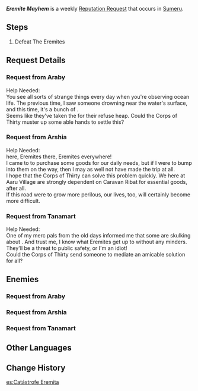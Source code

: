 {{Quest Infobox
|id             = 
|image          = <gallery>
Araby Icon.png|Araby
Tanamart Icon.png|Tanamart
Arshia Icon.png|Arshia
</gallery>
|type           = World
|group          = Request
|region         = Sumeru
|summary        = 
|startLocation  = [[Ardravi Valley]], [[Sumeru]]
|startLocation2 = [[Yazadaha Pool]], Sumeru
|startLocation3 = [[Apam Woods]], Sumeru
|characters     = Araby; Tanamart; Arshia; Traveler
|rep            = Sumeru
|mora           = 20,000
}}
'''''Eremite Mayhem''''' is a weekly [[Reputation Request]] that occurs in [[Sumeru]].

==Steps==
# Defeat The Eremites

==Request Details==
{{Quest Description|The reckless Eremites are raging...}}

===Request from Araby===
Help Needed:<br />
You see all sorts of strange things every day when you're observing ocean life. The previous time, I saw someone drowning near the water's surface, and this time, it's a bunch of {{Color|buzzword|Eremites}}.<br />
Seems like they've taken the {{Color|buzzword|Devantaka Mountain}} for their refuse heap. Could the Corps of Thirty muster up some able hands to settle this?

===Request from Arshia===
Help Needed:<br />
{{Color|buzzword|Eremites}} here, Eremites there, Eremites everywhere!<br />
I came to {{Color|buzzword|Caravan Ribat}} to purchase some goods for our daily needs, but if I were to bump into them on the way, then I may as well not have made the trip at all.<br />
I hope that the Corps of Thirty can solve this problem quickly. We here at Aaru Village are strongly dependent on Caravan Ribat for essential goods, after all.<br />
If this road were to grow more perilous, our lives, too, will certainly become more difficult.

===Request from Tanamart===
Help Needed:<br />
One of my merc pals from the old days informed me that some {{Color|buzzword|Eremites}} are skulking about {{Color|buzzword|the outskirts of Sumeru City}}. And trust me, I know what Eremites get up to without any minders. They'll be a threat to public safety, or I'm an idiot!<br />
Could the Corps of Thirty send someone to mediate an amicable solution for all?

==Enemies==
===Request from Araby===
{{Enemy List|Eremite Linebreaker; Eremite Daythunder; Eremite Axe Vanguard; Eremite Ravenbeak Halberdier}}

===Request from Arshia===
{{Enemy List|Eremite Sunfrost; Eremite Axe Vanguard; Eremite Ravenbeak Halberdier; Eremite Crossbow}}

===Request from Tanamart===
{{Enemy List|Eremite Sunfrost; Eremite Axe Vanguard; Eremite Ravenbeak Halberdier}}

==Other Languages==
{{Other Languages
|en      = Eremite Mayhem
|zhs     = 镀金旅团引起的混乱
|zhs_rm  = Dùjīn Lǚtuán Yǐnqǐ de Hǔnluàn
|zht     = 鍍金旅團引起的混亂
|zht_rm  = Dùjīn Lǚtuán Yǐnqǐ de Hǔnluàn
|zh_tl   = 
|ja      = エルマイト旅団が引き起こした混乱
|ja_rm   = Erumaito Ryodan ga Hikiokoshita Konran
|ja_tl   = 
|ko      = 도금 여단이 일으킨 혼란
|ko_rm   = Dogeum Yeodani Ireukin Hollan
|ko_tl   = Hassle Caused By Eremites
|es      = Catástrofe Eremita
|es_tl   = Eremite Catastrophe
|fr      = Érémites en plein tohu-bohu
|fr_tl   = Eremites in Full {{wt|tohu-bohu|Tohu-Bohu}} 
|ru      = Хаос, вызванный Пустынниками
|ru_tl   = Chaos Caused by {{Lex|The Eremites|ru}}
|th      = ความโกลาหลที่เกิดจากกลุ่ม Eremite
|th_rm   = 
|th_tl   = 
|vi      = Hỗn Loạn Do Eremite Gây Ra
|vi_tl   = 
|de      = Goldbrigaden-Chaos
|de_tl   = 
|id      = Kekacauan Oleh Eremite
|id_tl   = Chaos by Eremite
|pt      = Tumulto dos Eremitas
|pt_tl   = 
|tr      = Münzevi Çılgınlığı
|tr_tl   = 
|it      = Eremiti scalmanati
|it_tl   = Rowdy Eremites
}}

==Change History==
{{Change History|3.0}}

[[es:Catástrofe Eremita]]